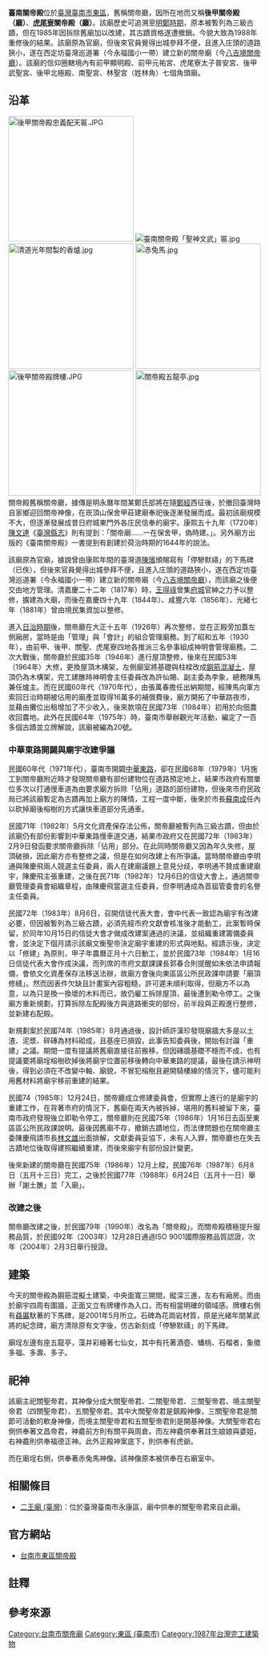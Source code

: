 {{NoteTA
|1=zh:庄;zh-hant:庄
}}
{{東亞廟宇
| name = 臺南關帝殿
| img = File:後甲關帝殿.JPG
| img_capt = 關帝殿正面
| image_width = 300px
| location = 臺灣臺南市東區中華東路二段96巷1弄1號
| god = [[關聖帝君|關聖帝君]]
| type = 
| struct =  
| coordinates ={{coord|22.985130|120.232500|dispaly=title, inline}}
| open_year = 明永曆年間（1647年－1683年）{{r|傅}}
| cere_date = 
| people = 
| cultural_collection =
}}
'''臺南關帝殿'''位於[[臺灣|臺灣]][[臺南市|臺南市]][[東區_(台南市)|東區]]，舊稱關帝廳，因所在地而又稱'''後甲關帝殿（廳）'''、'''[[虎尾寮_(臺南市)|虎尾寮]]關帝殿（廳）'''{{r|關|page=1}}。該廟歷史可追溯至[[明鄭時期|明鄭時期]]{{r|石}}{{r|地}}，原本被暫列為三級古蹟，但在1985年因拆除舊廟加以改建，其古蹟資格遂遭撤銷{{r|關|page=6}}。今貌大致為1988年重修後的結果{{r|傅}}。該廟原為官廟，但後來官員覺得出城參拜不便，且進入庄頭的道路狹小，遂在西定坊臺灣巡道署（今永福國小一帶）建立新的關帝廟（今[[八吉境關帝廳|八吉境關帝廳]]）{{r|地}}{{r|蔡}}。該廟的信仰圈轄境內有前甲顯明殿、前甲元祐宮、虎尾寮太子普安宮、後甲武聖宮、後甲北極殿、南聖宮、林聖宮（姓林角）七個角頭廟{{NoteTag|〈一座地方廟宇重建過程之社會觀察——以台南市關帝廳為例〉一文是寫前甲顯明殿、虎尾寮太子普安宮、後甲武聖宮、後甲北極殿、關聖宋將軍壇、關聖林聖宮（姓林角）六個角頭廟{{r|鄭|page=14}}。}}。

== 沿革 ==
[[File:後甲關帝殿忠義配天匾.JPG|250px]]
[[File:臺南關帝殿「聖神文武」匾.jpg|thumb]]
[[File:清道光年間製的香爐.jpg|250px]]
[[File:赤兔馬.jpg|250px]]
[[File:後甲關帝殿牌樓.JPG|250px]]
[[File:關帝殿五龍亭.jpg|250px]]
關帝殿舊稱關帝廳，據傳是明永曆年間某鄭氏部將在隨[[鄭經|鄭經]]西征後，於撤回臺灣時自家鄉迎回關帝神像，在崁頂山保舍甲莊{{NoteTag|據石萬壽〈府城東郊保甲舍關帝廳碑記〉的說法，保舍甲位在崁頂山上，在[[鯽魚潭|鯽魚潭]]、[[德高厝|竹篙厝]]、[[柴頭港溪|柴頭港]]、網寮莊之間{{r|石}}{{r|關|page=4}}。聚落名稱由來據說是因為當初開墾該地的明鄭部將名「保」（姓不詳）{{r|石}}{{r|關|page=4}}。而後來附近又發展出「太爺廍」、「虎尾寮」等聚落，保舍甲莊則分成前甲、後甲、關帝廳三個聚落{{r|石}}{{r|關|page=4}}。}}建廟奉祀後逐漸發展而成{{r|石}}。最初該廟規模不大，但逐漸發展成昔日府城東門外各庄民信奉的廟宇{{r|關|page=1}}{{r|地}}。康熙五十九年（1720年）[[陳文達|陳文達]]《[[臺灣縣志|臺灣縣志]]》則有提到：「關帝廟……一在保舍甲，偽時建。」{{NoteTag|《臺灣縣志‧卷九 雜記志》：「關帝廟，一在許厝甲，偽時建。系茅屋，開闢後易茅為瓦，鄉人同建。一在保舍甲，偽時建。臺廈道陳璸匾曰『停驂默禱』。」}}{{r|關|page=1}}。另外廟方出版的《臺南關帝殿》一書提到有創建於荷治時期的1644年的說法{{r|關|page=1}}。

該廟原為官廟，據說曾由康熙年間的臺灣道[[陳璸|陳璸]]頒賜寫有「停驂默禱」的下馬碑（已佚）{{r|鄭|page=9}}，但後來官員覺得出城參拜不便，且進入庄頭的道路狹小，遂在西定坊臺灣巡道署（今永福國小一帶）建立新的關帝廟（今[[八吉境關帝廳|八吉境關帝廳]]）{{r|地}}{{r|蔡}}，而該廟之後便交由地方管理。清嘉慶二十二年（1817年）時，[[王得祿|王得祿]]曾集[[臺灣府城|府城]]官紳之力予以整修，擴建為大廟，而後在嘉慶四十九年（1844年）、咸豐六年（1856年）{{NoteTag|由鹽運使司[[石時榮|石時榮]]重修{{r|石}}。}}、光緒七年（1881年）曾由境民集資加以整修{{r|石}}{{r|鄭|page=9}}{{r|關|page=2}}。

進入[[台灣日治時期|日治時期]]後，關帝廳在大正十五年（1926年）再次整修，並在正殿旁加蓋左側廂房{{r|鄭|page=9}}，當時是由「管理」與「會計」的組合管理廟務。到了昭和五年（1930年），由前甲、後甲、關聖、虎尾寮四地各推派三名參事組成神明會管理廟務{{r|鄭|page=17}}。二次大戰後，關帝廳於民國35年（1946年）進行屋頂整修，後來在民國53年（1964年）大修，更換屋頂木構架，左側廟室將基礎與柱樑改成[[鋼筋混凝土|鋼筋混凝土]]，屋頂仍為木構架{{r|鄭|page=10}}，完工建醮時神明會主任委員改為許仙賜、副主委為李象，總務陳馬兼任爐主{{r|鄭|page=17}}。而在民國60年代（1970年代），由張萬春擔任出納期間，經陳馬向軍方索回日治時期被佔用的廟產並取得16萬多的補償費後，廟方開拓了中華路夜市，並藉由攤位出租增加了不少收入，後來款項在民國73年（1984年）初用於向佃農收回農地{{r|鄭|page=27}}。此外在民國64年（1975年）時，臺南市舉辦觀光年活動，編定了一百多個古蹟並立牌解說，該廟被編為20號{{r|鄭|page=27}}。

=== 中華東路開闢與廟宇改建爭議 ===
民國60年代（1971年代），臺南市開闢[[中華東路_(台南市)|中華東路]]，卻在民國68年（1979年）1月施工到關帝廳附近時才發現關帝廳有部份建物位在道路預定地上，結果市政府有關單位多次以打通慢車道為由要求廟方拆除「佔用」道路的部份建物，但後來市府民政局已將該廟暫定為古蹟再加上廟方的陳情，工程一度中斷，後來於市長[[蘇南成|蘇南成]]任內以砍掉廟後榕樹的方式讓快車道部分先通車{{r|鄭|page=27}}。

民國71年（1982年）5月文化資產保存法公佈，關帝廳被暫列為三級古蹟，但由於該廟仍有部份影響到中華東路慢車道交通，結果市政府又在民國72年（1983年）2月9日發函要求關帝廳拆除「佔用」部分{{r|鄭|page=27}}。在此同時關帝廳又因為年久失修，屋頂破損，因此廟方亦有整修之議，但是在如何改建上有所爭議{{r|鄭|page=28}}。當時關帝廳由李明通{{NoteTag|1=李富（1930年－1964年的關帝廳管理人）之子，自1968年到1982年為關帝廟主任委員（廟方私設），曾任富強里里長、臺南市議員，1982年當選臺灣省議員{{r|鄭|page=29}}。}}與陳慶飛{{NoteTag|1=皇家建設董事長，關帝廳角頭廟顯明殿之主委{{r|鄭|page=29、32}}。}}兩人競選主任委員，兩人在建廟議題上意見分歧，李明通不贊成重建廟宇，陳慶飛主張重建，之後在民71年（1982年）12月6日的信徒大會上，通過關帝廳管理委員會組織章程，由陳慶飛當選主任委員{{r|鄭|page=29}}，但李明通成為首屆管委會的名譽主任委員{{r|鄭|page=32}}。

民國72年（1983年）8月6日，召開信徒代表大會，會中代表一致認為廟宇有改建必要，但因被暫列為三級古蹟，必須先經市府文獻會核准後才能動工，此案暫時保留，於同年10月15日的信徒大會才做成改建案通過的決議，並組織重建籌備委員會，並決定下個月請示該廟文衡聖帝決定廟宇重建的形式與地點{{r|鄭|page=33、34}}。經請示後，決定以「修建」為原則，甲子年農曆正月十六日動工，並於民國73年（1984年）1月16日信徒代表大會作成決議，而列席的市府文獻課課長郭春合則提醒如未依法申請報備，會依文化資產保存法移送法辦，故廟方會後向東區區公所民政課申請要「廟頂修繕」{{r|鄭|page=34、35}}。然而因表件欠缺且計畫案內容粗糙，許可遲未順利取得，但廟方不以為意，以為只是換一換壞的木料而已，故仍雇工拆除屋頂，最後遭到勒令停工{{r|鄭|page=35}}。之後廟方重新規劃，打算拆除左配殿後方與道路衝突的部份，前半段與正殿進行整修，並新建右配殿{{r|鄭|page=36}}。

新規劃案於民國74年（1985年）8月通過後，設計師許漢珍{{NoteTag|1=1929年生，大木匠師，其師承自父親許銅爐（許銅爐又師自張鈍，張鈍師自張耳），先前參與過關帝廳在1946、1964年的重修；其祖父許泰山曾任關帝廳會計{{r|鄭|page=46、47}}。}}發現廟牆大多是以土渣、泥漿、碎磚為材料砌成，且基座已損毀，此事告知委員後，開始有討論「重建」之議{{r|鄭|page=39、52}}。期間一度有提議將舊廟直接往前搬移，但因磚牆基礎不穩而不成，也有提議要將廟埕榕樹砍掉後將廟宇位置前移後轉向中華東路的提議，最後在請示神明後，得到必須在不改變中軸、廟貌，不冒犯榕樹且避開騎樓線的情況下，儘可能利用舊材料將廟宇移前重建的結果{{r|鄭|page=39}}。

民國74（1985年）12月24日，關帝廳成立修建委員會，但實際上進行的是廟宇的重建工作，在背著市府的情況下，舊廟在兩天內被拆掉，堪用的舊料被留下來，臺南市政府發現後立即勒令停工，關帝廳則在民國75年（1986年）1月16日去函至東區區公所民政課說明{{r|鄭|page=42、43}}。最後因舊廟不存，撤銷古蹟地位，而法律問題也在關帝廳主委陳慶飛請市長[[林文雄_(1942年)|林文雄]]出面排解，文獻委員妥協下，未有人入罪，關帝廳也在失去古蹟地位後取得建照繼續重建，而後來廟宇有部份設計變更{{r|鄭|page=46、52}}。

後來新建的關帝廳在民國75年（1986年）12月上樑，民國76年（1987年）6月8日（五月十三日）完工，之後於民國77年（1988年）6月24日（五月十一日）舉辦「謝土醮」並「入廟」{{r|鄭|page=55、77}}{{r|關|page=2}}。

=== 改建之後 ===
關帝廳改建之後，於民國79年（1990年）改名為「關帝殿」{{r|關|page=1}}。而關帝殿積極提升服務品質，於民國92年（2003年）12月28日通過ISO 9001國際服務品質認證，次年（2004年）2月3日舉行授證{{r|關|page=6}}。

==建築==
今天的關帝殿為鋼筋混擬土建築，中央面寬三開間，縱深三進，左右有廂房。而由於廟宇四周有圍牆，正面又立有牌樓作為入口，而有相當明確的領域感{{r|傅}}。牌樓右側有[[贔屭|贔屭]]馱著的下馬碑，是2001年5月所立{{r|關|page=7}}。石碑為花崗岩材質，原是光緒年間某武將的紀念碑，廟方清除原有文字後，仿古新刻成「停驂默禱」的下馬碑{{r|關|page=9}}。

廟埕左邊有座五龍亭，藻井彩繪著七仙女，其中有托著酒壺、蟠桃、石榴者，象徵多福、多壽、多子{{r|關|page=9}}。

== 祀神 ==
該廟主祀關聖帝君，其神像分成大關聖帝君、二關聖帝君、三關聖帝君、境主關聖帝君（四關聖帝君）、五關聖帝君{{r|關|page=18、25}}。其中大關聖帝君是鎮殿神像，三關聖帝君是關節可活動的軟身神像，而境主關聖帝君和五關聖帝君則是開基神像{{r|關|page=18、25}}。大關聖帝君右側供奉著文昌帝君，神龕前方則有關平與周倉{{r|關|page=25}}。而左神龕供奉著註生娘娘與婆姐，右神龕則供奉福德正神{{r|關|page=16、17}}。此外正殿神案底下，則供奉有虎爺{{r|關|page=17}}。

而在廟埕右側，供奉著赤兔馬神像{{r|關|page=95}}。該神像原本被供奉在右廟室中{{r|關|page=95}}。

== 相關條目 ==
*[[二王廟_(臺灣)|二王廟 (臺灣)]]：位於臺灣臺南市永康區，廟中供奉的關聖帝君來自此廟。

== 官方網站 ==
*[http://www.kdt.org.tw/ 台南市東區關帝殿] {{Wayback|url=http://www.kdt.org.tw/ |date=20130307221219 }}

== 註釋 ==
{{NoteFoot}}

==參考來源==
{{reflist|refs=
<ref name="石">石萬壽，〈府城東郊保甲舍關帝廳碑記〉（1985年）</ref>
<ref name="傅">{{cite book|author=傅朝卿 |title=《台南市古蹟與歷史建築總覽》 |publisher=台灣建築與文化資產出版社 |location=台南市 |isbn=957-30880-4-5 |pages=頁55|date=2001-11}}</ref>
<ref name="鄭">{{cite book|author=鄭博謂 |title=〈一座地方廟宇重建過程之社會觀察——以台南市關帝廳為例〉 |publisher=國立成功大學建築研究所 |date=1998-06}}</ref>
<ref name="地">{{cite book|author=許淑娟、李明賢、鄭全文、孔慶麗 撰述 |title=《臺灣地名辭書——卷廿一 臺南市》 |publisher=臺灣省文獻委員會 |isbn=957-02-3370-2 |pages=頁336、337 |date=1999-02}}</ref>
<ref name="蔡">{{cite news|url=http://www.libertytimes.com.tw/2012/new/apr/7/today-south10-2.htm|author=蔡文居|title=八吉境關帝廳 登錄歷史建築|date=2012-04-07|publisher=自由時報|deadurl=yes|archiveurl=https://web.archive.org/web/20120615093304/http://www.libertytimes.com.tw/2012/new/apr/7/today-south10-2.htm|archivedate=2012-06-15}}</ref>
<ref name="關">{{cite book|author=何培夫、曾國棟 |title=《臺南關帝殿》 |publisher=關帝殿管理委員會 |date=2004-05 }}</ref>
}}
{{Commonscat|Houjia Kuan Ti Temple, Tainan}}
[[Category:台南市關帝廟|Category:台南市關帝廟]]
[[Category:東區_(臺南市)|Category:東區 (臺南市)]]
[[Category:1987年台灣完工建築物|Category:1987年台灣完工建築物]]